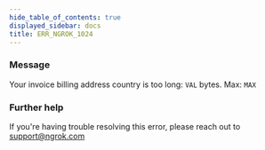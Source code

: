 ```yaml
---
hide_table_of_contents: true
displayed_sidebar: docs
title: ERR_NGROK_1024
---
```




### Message

Your invoice billing address country is too long: `VAL` bytes. Max: `MAX`

<ErrorDetails error="err_ngrok_1024" />

### Further help

If you're having trouble resolving this error, please reach out to [support@ngrok.com](mailto:support@ngrok.com?subject=Help%20with%20ERR_NGROK_1024)
